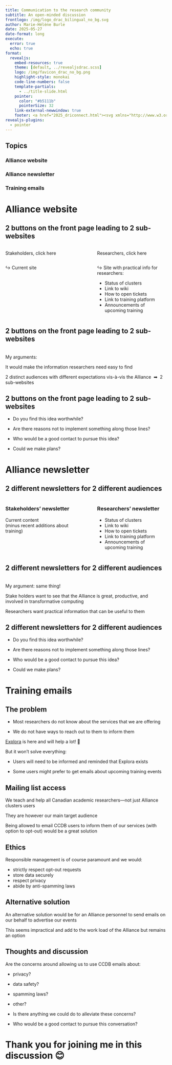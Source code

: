 ```yaml
---
title: Communication to the research community
subtitle: An open-minded discussion
frontlogo: /img/logo_drac_bilingual_no_bg.svg
author: Marie-Hélène Burle
date: 2025-05-27
date-format: long
execute:
  error: true
  echo: true
format:
  revealjs:
    embed-resources: true
    theme: [default, ../revealjsdrac.scss]
    logo: /img/favicon_drac_no_bg.png
    highlight-style: monokai
    code-line-numbers: false
    template-partials:
      - ../title-slide.html
    pointer:
      color: "#b5111b"
      pointerSize: 32
    link-external-newwindow: true
    footer: <a href="2025_driconnect.html"><svg xmlns="http://www.w3.org/2000/svg" width="16" height="16" fill="rgb(134,110,26)" class="bi bi-arrow-90deg-up" viewBox="0 0 16 16"><path fill-rule="evenodd" d="M4.854 1.146a.5.5 0 0 0-.708 0l-4 4a.5.5 0 1 0 .708.708L4 2.707V12.5A2.5 2.5 0 0 0 6.5 15h8a.5.5 0 0 0 0-1h-8A1.5 1.5 0 0 1 5 12.5V2.707l3.146 3.147a.5.5 0 1 0 .708-.708l-4-4z"/></svg>&nbsp;Back to talk page</a>
revealjs-plugins:
  - pointer
---
```


## Topics {.center}

### Alliance website

### Alliance newsletter

### Training emails

# Alliance website

## 2 buttons on the front page leading to 2 sub-websites {.center}

::::{.columns}

:::{.column width="50%"}

[Stakeholders, click here]{.btn}

:::

:::{.column width="3%"}
:::

:::{.column width="47%"}

[Researchers, click here]{.btn}

:::

::::

::::{.columns}

:::{.column width="50%"}

↪ Current site

:::

:::{.column width="3%"}
:::

:::{.column width="47%"}

↪ Site with practical info for researchers:

- Status of clusters
- Link to wiki
- How to open tickets
- Link to training platform
- Announcements of upcoming training

:::

::::

## 2 buttons on the front page leading to 2 sub-websites {.center}

<br>
My arguments:

It would make the information researchers need easy to find

2 distinct audiences with different expectations vis-à-vis the Alliance &nbsp;➡ &nbsp;2 sub-websites

## 2 buttons on the front page leading to 2 sub-websites {.center}

- Do you find this idea worthwhile?

- Are there reasons not to implement something along those lines?

- Who would be a good contact to pursue this idea?

- Could we make plans?

# Alliance newsletter

## 2 different newsletters for 2 different audiences {.center}

::::{.columns}

:::{.column width="50%"}

### Stakeholders' newsletter

Current content \
(minus recent additions about training)

:::

:::{.column width="3%"}
:::

:::{.column width="47%"}

### Researchers' newsletter

- Status of clusters
- Link to wiki
- How to open tickets
- Link to training platform
- Announcements of upcoming training

:::

::::

## 2 different newsletters for 2 different audiences {.center}

<br>
My argument: same thing!

Stake holders want to see that the Alliance is great, productive, and involved in transformative computing

Researchers want practical information that can be useful to them

## 2 different newsletters for 2 different audiences {.center}

- Do you find this idea worthwhile?

- Are there reasons not to implement something along those lines?

- Who would be a good contact to pursue this idea?

- Could we make plans?

# Training emails

## The problem {.center}

- Most researchers do not know about the services that we are offering

- We do not have ways to reach out to them to inform them

[Explora](https://explora.alliancecan.ca/) is here and will help a lot! 🥳

But it won't solve everything:

- Users will need to be informed and reminded that Explora exists

- Some users might prefer to get emails about upcoming training events

## Mailing list access {.center}

We teach and help all Canadian academic researchers—not just Alliance clusters users

They are however our main target audience

Being allowed to email CCDB users to inform them of our services (with option to opt-out) would be a great solution

## Ethics {.center}

Responsible management is of course paramount and we would:

- strictly respect opt-out requests
- store data securely
- respect privacy
- abide by anti-spamming laws

## Alternative solution {.center}

An alternative solution would be for an Alliance personnel to send emails on our behalf to advertise our events

This seems impractical and add to the work load of the Alliance but remains an option

## Thoughts and discussion {.center}

Are the concerns around allowing us to use CCDB emails about:

- privacy?
- data safety?
- spamming laws?
- other?

- Is there anything we could do to alleviate these concerns?

- Who would be a good contact to pursue this conversation?

# Thank you for joining me in this discussion 😊
